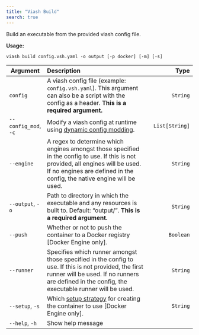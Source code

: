 ```yaml
---
title: "Viash Build"
search: true
---
```


Build an executable from the provided viash config file.

**Usage:**

`viash build config.vsh.yaml -o output [-p docker] [-m] [-s]`

| Argument | Description | Type |
|-|:----|-:
| `config` | A viash config file (example: `config.vsh.yaml`). This argument can also be a script with the config as a header. **This is a required argument.** | `String` |
| `--config_mod`, `-c` | Modify a viash config at runtime using [dynamic config modding](/reference/config_mods/#). | `List[String]` |
| `--engine` | A regex to determine which engines amongst those specified in the config to use. If this is not provided, all engines will be used. If no engines are defined in the config, the native engine will be used. | `String` |
| `--output`, `-o` | Path to directory in which the executable and any resources is built to. Default: "output/". **This is a required argument.** | `String` |
| `--push` | Whether or not to push the container to a Docker registry [Docker Engine only]. | `Boolean` |
| `--runner` | Specifies which runner amongst those specified in the config to use. If this is not provided, the first runner will be used. If no runners are defined in the config, the executable runner will be used. | `String` |
| `--setup`, `-s` | Which [setup strategy](/guide/component/add-dependencies.html#step-3-rebuild-docker-image) for creating the container to use [Docker Engine only]. | `String` |
| `--help`, `-h` | Show help message |  |

